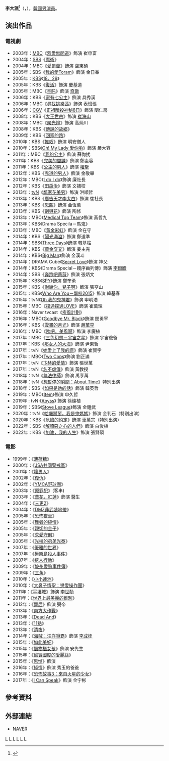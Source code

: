 {{藝人
|姓名 = 李大淵
|類型 = 男演員
|圖片 =
|圖片尺寸 = 
|圖片簡介 = 
|本名 = 
|外文名 = 이대연
|外文 = ko
|羅馬拼音 = Lee Dae Yeon
|英文名 =
|暱稱 =
|其他藝名 = 
|國籍 = {{KOR}}
|出生日期 = {{birth_date_and_age|1964|11|13}}
|出生地點 = {{KOR}}[[忠淸北道|忠淸北道]]
|宗教信仰 = 
|語言 = [[韓語|韓語]]
|職業 = [[演員|演員]]
|教育程度 = 
|出道作品 = 
|出道日期 = 1985年
|代表作品 = 
|活躍年代 =
|唱片公司 = 
|經紀公司 = JR Entertainment
|相關團體 = 
|網站 = 
}}

'''李大淵'''<ref>{{cite news|url=http://newslibrary.naver.com/viewer/index.nhn?articleId=1987022700209206001&editNo=2&printCount=1&publishDate=1987-02-27&officeId=00020&pageNo=6&printNo=20124&publishType=00020|title=현실풍자 演劇(연극) 「할말」은 해도「寸劇(촌극)」수순|work=東亞日報|date=1987-02-27|accessdate=2020-03-19|archive-date=2020-04-18|archive-url=https://web.archive.org/web/20200418203430/https://newslibrary.naver.com/viewer/index.nhn?articleId=1987022700209206001&editNo=2&printCount=1&publishDate=1987-02-27&officeId=00020&pageNo=6&printNo=20124&publishType=00020}}</ref>（{{lang-ko|이대연}}，{{bd|1964年|11月13日}}），[[韓國|韓國]][[男演員|男演員]]。

== 演出作品 ==
=== 電視劇 ===
*2003年：[[文化廣播_(韓國)|MBC]]《[[烈愛無間道|烈愛無間道]]》飾演 崔申富
*2004年：[[SBS_(韓國)|SBS]]《[[魔術_(韓國電視劇)|魔術]]》
*2004年：MBC《[[愛爾蘭_(電視劇)|愛爾蘭]]》飾演 盧東碩
*2005年：SBS《[[我的愛Toram|我的愛Toram]]》飾演 金日奉
*2005年：[[韓國放送公社|KBS]]《[[18．29|18．29]]》
*2005年：KBS《[[復活_(電視劇)|復活]]》飾演 慶基道
*2005年：MBC《[[辛旽_(電視劇)|辛旽]]》飾演 [[奇辙|奇辙]]
*2006年：KBS《[[家有七公主|家有七公主]]》飾演 具秀漢
*2006年：MBC《[[尋找姚樂茜|尋找姚樂茜]]》飾演 表班張
*2006年：[[CGV|CGV]]《[[正祖暗殺神秘8日|正祖暗殺神秘8日]]》飾演 閔仁房
*2008年：KBS《[[大王世宗|大王世宗]]》飾演 [[崔海山|崔海山]]
*2008年：MBC《[[聚光燈|聚光燈]]》飾演 高炳川
*2008年：KBS《[[傳說的故鄉|傳說的故鄉]]》
*2009年：KBS《[[幸福的背後|回家的路]]》
*2010年：KBS《[[推奴|推奴]]》飾演 明安僧人
*2010年：SBS《[[Oh!_My_Lady_愛你喲|Oh! My Lady 愛你喲]]》飾演 嚴大容
*2011年：MBC《[[我的公主|我的公主]]》飾演 蘇恂扰
*2011年：KBS《[[完美的間諜|完美的間諜]]》飾演 鄭圭容
*2011年：KBS《[[公主的男人|公主的男人]]》飾演 [[權擥|權擥]]
*2012年：KBS《[[赤道的男人|赤道的男人]]》飾演 金敬畢
*2012年：MBC《[[I_do_I_do|I do I do]]》飾演 廉社長
*2012年：KBS《[[田禹治_(電視劇)|田禹治]]》飾演 文捕校
*2013年：[[tvN|tvN]]《[[鄰家花美男|鄰家花美男]]》飾演 洪順哲
*2013年：KBS《[[廣告天才李太白|廣告天才李太白]]》飾演 崔社長
*2013年：KBS《[[恩熙|恩熙]]》飾演 金恆萬
*2013年：KBS《[[劍與花|劍與花]]》飾演 陶修
*2013年：MBC《[[Medical_Top_Team|Medical Top Team]]》飾演 黃哲九
*2013年：KBS《Drama Specila－馬鬼》
*2013年：MBC《[[黃金彩虹|黃金彩虹]]》飾演 金在守
*2014年：KBS《[[陽光滿溢|陽光滿溢]]》飾演 鄭道準
*2014年：SBS《[[Three_Days|Three Days]]》飾演 韓基柱
*2014年：KBS《[[黃金交叉|黃金交叉]]》飾演 姜主完
*2014年：KBS《[[Big_Man|Big Man]]》飾演 金漢斗
*2014年：DRAMA Cube《[[Secret_Love|Secret Love]]》飾演 神父
*2014年：KBS《Drama Special－餞序齒列傳》飾演 [[李爾瞻|李爾瞻]]
*2014年：SBS《[[奔跑吧薔薇|奔跑吧薔薇]]》飾演 張炳文
*2015年：KBS《[[SPY|SPY]]》飾演 鄭奎勇
*2015年：KBS《[[謝謝你，兒子啊|謝謝你，兒子啊]]》飾演 張亨山
*2015年：KBS《[[Who_Are_You－學校2015|Who Are You－學校2015]]》飾演 韓基春
*2015年：tvN《[[Oh_我的鬼神君|Oh 我的鬼神君]]》飾演 申明浩
*2015年：MBC《[[撲通撲通LOVE|撲通撲通LOVE]]》飾演 崔萬理
*2016年：Naver tvcast《[[疾風計劃|疾風計劃]]》
*2016年：MBC《[[Goodbye_Mr._Black|Goodbye Mr. Black]]》飾演 閔勇宰
*2016年：KBS《[[雲畫的月光|雲畫的月光]]》飾演 [[趙萬永|趙萬亨]]
*2016年：MBC《[[吹吧，美風啊|吹吧，美風啊]]》飾演 李慶植
*2017年：MBC《[[宇宙之星|三色幻想－宇宙之星]]》飾演 宇宙爸爸
*2017年：KBS《[[那女人的大海|那女人的大海]]》飾演 尹東哲
*2017年：tvN《[[她愛上了我的謊_(韓國電視劇)|她愛上了我的謊]]》飾演 崔賢宇
*2017年：MBC《[[Two_Cops|Two Cops]]》飾演 劉正滿
*2017年：tvN《[[卞赫的愛情|卞赫的愛情]]》飾演 張世萬
*2017年：tvN《[[名不虛傳|名不虛傳]]》飾演 黃教授
*2018年：tvN《[[無法律師|無法律師]]》飾演 禹亨萬
*2018年：tvN《[[想暫停的瞬間：About_Time|想暫停的瞬間：About Time]]》特別出演
*2018年：SBS《[[如果是她的話|如果是她的話]]》飾演 韓英哲
*2019年：MBC《[[Item_(電視劇)|Item]]》飾演 申久哲
*2019年 :  tvN 《[[深淵_(電視劇)|Abyss]]》 飾演  徐燦植
*2019年：SBS《[[Stove_League|Stove League]]》飾演 金鍾武
*2020年：tvN《[[哈囉掰掰，我是鬼媽媽|哈囉掰掰，我是鬼媽媽]]》飾演 金判石（特別出演）
*2020年：KBS《[[危險的約定|危險的約定]]》飾演 車萬宗（特別出演）
*2022年：SBS《[[解讀惡之心的人們|解讀惡之心的人們]]》飾演 白俊植
*2022年：KBS《[[加油，我的人生|加油，我的人生]]》飾演 張賢碩

=== 電影 ===
*1999年：《[[薄荷糖_(韓國電影)|薄荷糖]]》
*2000年：《[[JSA安全地帶|JSA共同警戒區]]》
*2001年：《[[壞男人_(電影)|壞男人]]》
*2002年：《[[復仇_(2002年電影)|復仇]]》
*2002年：《[[YMCA野球團|YMCA野球團]]》
*2003年：《[[原罪犯|原罪犯]]》(客串)
*2003年：《[[薔花，紅蓮|薔花，紅蓮]]》飾演 醫生
*2004年：《[[三更2|三更2]]》
*2004年：《[[DMZ非武裝地帶|DMZ非武裝地帶]]》
*2005年：《[[恐怖夜車|恐怖夜車]]》
*2005年：《[[舞者的純情|舞者的純情]]》
*2005年：《[[親切的金子|親切的金子]]》
*2005年：《[[求愛守則|求愛守則]]》
*2005年：《[[光植的弟弟光泰|光植的弟弟光泰]]》
*2007年：《[[優雅的世界|優雅的世界]]》
*2007年：《[[極樂島殺人事件|極樂島殺人事件]]》
*2007年：《[[挖人行動|挖人行動]]》
*2009年：《[[坡州愛慾事件簿|坡州愛慾事件簿]]》
*2009年：《[[三角_(電影)|三角]]》
*2010年：《[[小小蓮池|小小蓮池]]》
*2010年：《[[大鼻子情聖：戀愛操作團|大鼻子情聖：戀愛操作團]]》
*2011年：《[[平壤城_(電影)|平壤城]]》飾演 [[李世勣|李世勣]]
*2011年：《[[世界上最美麗的離別|世界上最美麗的離別]]》
*2012年：《[[舞后|舞后]]》飾演 弼帝
*2013年：《[[南方大作戰|南方大作戰]]》
*2013年：《[[Dead_And|Dead And]]》
*2013年：《[[11點|11點]]》
*2013年：《[[清夜_(電影)|清夜]]》
*2014年：《[[海賊：汪洋爭霸|海賊：汪洋爭霸]]》飾演 [[李成桂|李成桂]]
*2015年：《[[如此美好|如此美好]]》
*2015年：《[[儲物櫃女孩|儲物櫃女孩]]》飾演 安先生
*2015年：《[[誠實國度的愛麗絲|誠實國度的愛麗絲]]》
*2015年：《[[思悼|思悼]]》飾演 {{link-ko|金尙魯|김상로}}
*2016年：《[[純情|純情]]》飾演 秀玉的爸爸
*2016年：《[[恐怖故事3：來自火星的少女|恐怖故事3：來自火星的少女]]》
*2017年：《[[I_Can_Speak|I Can Speak]]》飾演 金宇彬

== 參考資料 ==
{{reflist}}

== 外部連結 ==
*[http://people.search.naver.com/search.naver?where=nexearch&query=%EC%9D%B4%EB%8C%80%EC%97%B0&sm=tab_etc&ie=utf8&key=PeopleService&os=100315 NAVER] {{Wayback|url=http://people.search.naver.com/search.naver?where=nexearch&query=%EC%9D%B4%EB%8C%80%EC%97%B0&sm=tab_etc&ie=utf8&key=PeopleService&os=100315 |date=20200418203436 }}{{ko}}

{{JS Pictures}}
[[Category:韓國電視演員|L]]
[[Category:韓國電影演員|L]]
[[Category:韓國舞台演員|L]]
[[Category:李姓|L]]
[[Category:韓國男演員|L]]
[[Category:1964年出生|L]]